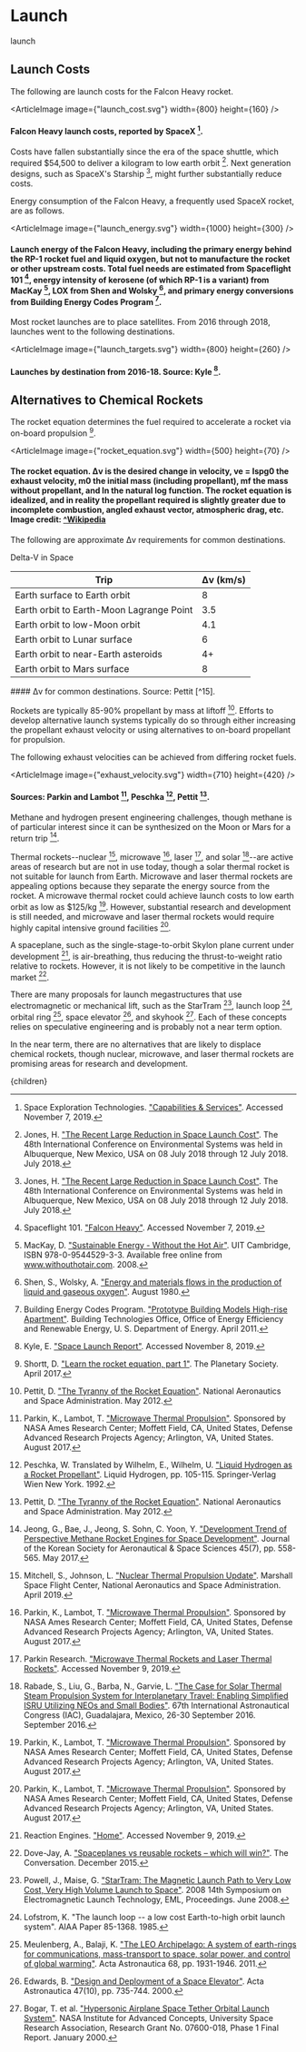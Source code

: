 


# Launch
launch
## Launch Costs
The following are launch costs for the Falcon Heavy rocket.

<ArticleImage image={"launch_cost.svg"} width={800} height={160} />
#### Falcon Heavy launch costs, reported by SpaceX [^21].

Costs have fallen substantially since the era of the space shuttle, which required $54,500 to deliver a kilogram to low earth orbit [^6]. Next generation designs, such as SpaceX's Starship [^6], might further substantially reduce costs.

Energy consumption of the Falcon Heavy, a frequently used SpaceX rocket, are as follows.

<ArticleImage image={"launch_energy.svg"} width={1000} height={300} />
#### Launch energy of the Falcon Heavy, including the primary energy behind the RP-1 rocket fuel and liquid oxygen, but not to manufacture the rocket or other upstream costs. Total fuel needs are estimated from Spaceflight 101 [^22], energy intensity of kerosene (of which RP-1 is a variant) from MacKay [^9], LOX from Shen and Wolsky [^19], and primary energy conversions from Building Energy Codes Program [^2].

Most rocket launches are to place satellites. From 2016 through 2018, launches went to the following destinations.

<ArticleImage image={"launch_targets.svg"} width={800} height={260} />
#### Launches by destination from 2016-18. Source: Kyle [^7].

## Alternatives to Chemical Rockets
The rocket equation determines the fuel required to accelerate a rocket via on-board propulsion [^20].

<ArticleImage image={"rocket_equation.svg"} width={500} height={70} />
#### The rocket equation. Δv is the desired change in velocity, ve = Ispg0 the exhaust velocity, m0 the initial mass (including propellant), mf the mass without propellant, and ln the natural log function. The rocket equation is idealized, and in reality the propellant required is slightly greater due to incomplete combustion, angled exhaust vector, atmospheric drag, etc. Image credit: [^Wikipedia](https://en.wikipedia.org/wiki/Tsiolkovsky_rocket_equation)

The following are approximate Δv requirements for common destinations.

<div className="table-title"> Delta-V in Space </div>
<div className="table-wrapper">

| Trip | Δv (km/s) |
| --- | --- |
| Earth surface to Earth orbit | 8 |
| Earth orbit to Earth-Moon Lagrange Point | 3.5 |
| Earth orbit to low-Moon orbit | 4.1 |
| Earth orbit to Lunar surface | 6 |
| Earth orbit to near-Earth asteroids | 4+ |
| Earth orbit to Mars surface | 8 |

</div>
#### Δv for common destinations. Source: Pettit [^15].

Rockets are typically 85-90% propellant by mass at liftoff [^15]. Efforts to develop alternative launch systems typically do so through either increasing the propellant exhaust velocity or using alternatives to on-board propellant for propulsion.

The following exhaust velocities can be achieved from differing rocket fuels.

<ArticleImage image={"exhaust_velocity.svg"} width={710} height={420} />
#### Sources: Parkin and Lambot [^13], Peschka [^14], Pettit [^15].

Methane and hydrogen present engineering challenges, though methane is of particular interest since it can be synthesized on the Moon or Mars for a return trip [^5].

Thermal rockets--nuclear [^11], microwave [^13], laser [^12], and solar [^17]--are active areas of research but are not in use today, though a solar thermal rocket is not suitable for launch from Earth. Microwave and laser thermal rockets are appealing options because they separate the energy source from the rocket. A microwave thermal rocket could achieve launch costs to low earth orbit as low as $125/kg [^13]. However, substantial research and development is still needed, and microwave and laser thermal rockets would require highly capital intensive ground facilities [^13].

A spaceplane, such as the single-stage-to-orbit Skylon plane current under development [^18], is air-breathing, thus reducing the thrust-to-weight ratio relative to rockets. However, it is not likely to be competitive in the launch market [^3].

There are many proposals for launch megastructures that use electromagnetic or mechanical lift, such as the StarTram [^16], launch loop [^8], orbital ring [^10], space elevator [^4], and skyhook [^1]. Each of these concepts relies on speculative engineering and is probably not a near term option.

In the near term, there are no alternatives that are likely to displace chemical rockets, though nuclear, microwave, and laser thermal rockets are promising areas for research and development.

[^1]: Bogar, T. et al. ["Hypersonic Airplane Space Tether Orbital Launch System"](http://www.niac.usra.edu/files/studies/final_report/355Bogar.pdf). NASA Institute for Advanced Concepts, University Space Research Association, Research Grant No. 07600-018, Phase 1 Final Report. January 2000.

[^2]: Building Energy Codes Program. ["Prototype Building Models High-rise Apartment"](https://www.energycodes.gov/901-prototype-building-models-high-rise-apartment). Building Technologies Office, Office of Energy Efficiency and Renewable Energy, U. S. Department of Energy. April 2011.

[^3]: Dove-Jay, A. ["Spaceplanes vs reusable rockets – which will win?"](https://theconversation.com/spaceplanes-vs-reusable-rockets-which-will-win-51938). The Conversation. December 2015.

[^4]: Edwards, B. ["Design and Deployment of a Space Elevator"](https://www.sciencedirect.com/science/article/abs/pii/S0094576500001119). Acta Astronautica 47(10), pp. 735-744. 2000.

[^5]: Jeong, G., Bae, J., Jeong, S. Sohn, C. Yoon, Y. ["Development Trend of Perspective Methane Rocket Engines for Space Development"](http://www.koreascience.or.kr/article/JAKO201722647668116.page). Journal of the Korean Society for Aeronautical & Space Sciences 45(7), pp. 558-565. May 2017.

[^6]: Jones, H. ["The Recent Large Reduction in Space Launch Cost"](https://ttu-ir.tdl.org/handle/2346/74082). The 48th International Conference on Environmental Systems was held in Albuquerque, New Mexico, USA on 08 July 2018 through 12 July 2018. July 2018.

[^7]: Kyle, E. ["Space Launch Report"](http://www.spacelaunchreport.com/). Accessed November 8, 2019.

[^8]: Lofstrom, K. "The launch loop -- a low cost Earth-to-high orbit launch system". AIAA Paper 85-1368. 1985.

[^9]: MacKay, D. ["Sustainable Energy - Without the Hot Air"](https://www.withouthotair.com/c20/page_134.shtml). UIT Cambridge, ISBN 978-0-9544529-3-3. Available free online from www.withouthotair.com. 2008.

[^10]: Meulenberg, A., Balaji, K. ["The LEO Archipelago: A system of earth-rings for communications, mass-transport to space, solar power, and control of global warming"](https://www.researchgate.net/publication/222826883_The_LEO_Archipelago_A_system_of_earth-rings_for_communications_mass-transport_to_space_solar_power_and_control_of_global_warming). Acta Astronautica 68, pp. 1931-1946. 2011.

[^11]: Mitchell, S., Johnson, L. ["Nuclear Thermal Propulsion Update"](https://ntrs.nasa.gov/archive/nasa/casi.ntrs.nasa.gov/20190004963.pdf). Marshall Space Flight Center, National Aeronautics and Space Administration. April 2019.

[^12]: Parkin Research. ["Microwave Thermal Rockets and Laser Thermal Rockets"](https://parkinresearch.com/microwave-thermal-rockets/). Accessed November 9, 2019.

[^13]: Parkin, K., Lambot, T. ["Microwave Thermal Propulsion"](https://ntrs.nasa.gov/search.jsp?R=20170009162). Sponsored by NASA Ames Research Center; Moffett Field, CA, United States, Defense Advanced Research Projects Agency; Arlington, VA, United States. August 2017.

[^14]: Peschka, W. Translated by Wilhelm, E., Wilhelm, U. ["Liquid Hydrogen as a Rocket Propellant"](https://link.springer.com/chapter/10.1007%2F978-3-7091-9126-2_5). Liquid Hydrogen, pp. 105-115. Springer-Verlag Wien New York. 1992.

[^15]: Pettit, D. ["The Tyranny of the Rocket Equation"](https://www.nasa.gov/mission_pages/station/expeditions/expedition30/tryanny.html). National Aeronautics and Space Administration. May 2012.

[^16]: Powell, J., Maise, G. ["StarTram: The Magnetic Launch Path to Very Low Cost, Very High Volume Launch to Space"](https://ieeexplore.ieee.org/document/4657636). 2008 14th Symposium on Electromagnetic Launch Technology, EML, Proceedings. June 2008.

[^17]: Rabade, S., Liu, G., Barba, N., Garvie, L. ["The Case for Solar Thermal Steam Propulsion System for Interplanetary Travel: Enabling Simplified ISRU Utilizing NEOs and Small Bodies"](https://www.researchgate.net/publication/312092974_The_Case_for_Solar_Thermal_Steam_Propulsion_System_for_Interplanetary_Travel_Enabling_Simplified_ISRU_Utilizing_NEOs_and_Small_Bodies). 67th International Astronautical Congress (IAC), Guadalajara, Mexico, 26-30 September 2016. September 2016.

[^18]: Reaction Engines. ["Home"](https://www.reactionengines.co.uk/). Accessed November 9, 2019.

[^19]: Shen, S., Wolsky, A. ["Energy and materials flows in the production of liquid and gaseous oxygen"](https://www.osti.gov/biblio/6574363). August 1980.

[^20]: Shortt, D. ["Learn the rocket equation, part 1"](https://www.planetary.org/blogs/guest-blogs/2017/20170428-the-rocket-equation-part-1.html). The Planetary Society. April 2017.

[^21]: Space Exploration Technologies. ["Capabilities & Services"](https://www.spacex.com/about/capabilities). Accessed November 7, 2019.

[^22]: Spaceflight 101. ["Falcon Heavy"](http://spaceflight101.com/spacerockets/falcon-heavy/). Accessed November 7, 2019.

  <Article 
    focusAreaUrl={focusAreaUrl} 
    hierarchy={hierarchy} 
    site={site}
  >
    {children}
  </Article>